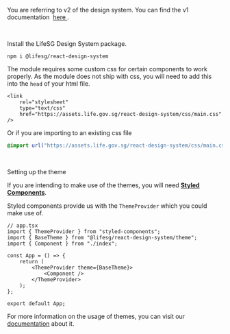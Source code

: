 
<Meta title="Getting started/Installation" />

<Title>Installation</Title>

<Alert type="warning">
    <p>
        You are referring to v2 of the design system. You can find the v1
        documentation&nbsp;
        <a
            href="https://designsystem.life.gov.sg/react/v1/index.html?path=/story/getting-started-installation--page"
            target="_blank"
        >
            here
        </a>.
    </p>
</Alert>
<br />

Install the LifeSG Design System package.

```
npm i @lifesg/react-design-system
```

The module requires some custom css for certain components to work properly. As the module does not ship with css, you will need to add this into the `head` of your html file.

```tsx
<link
    rel="stylesheet"
    type="text/css"
    href="https://assets.life.gov.sg/react-design-system/css/main.css"
/>
```

Or if you are importing to an existing css file

```css
@import url("https://assets.life.gov.sg/react-design-system/css/main.css");
```

<br />

<Secondary>Setting up the theme</Secondary>

If you are intending to make use of the themes, you will need [**Styled Components**](https://styled-components.com/docs).

Styled components provide us with the `ThemeProvider` which you could make use of.

```tsx
// app.tsx
import { ThemeProvider } from "styled-components";
import { BaseTheme } from "@lifesg/react-design-system/theme";
import { Component } from "./index";

const App = () => {
    return (
        <ThemeProvider theme={BaseTheme}>
            <Component />
        </ThemeProvider>
    );
};

export default App;
```

For more information on the usage of themes, you can visit our [documentation](/docs/getting-started-themes--page) about it.

<br />
